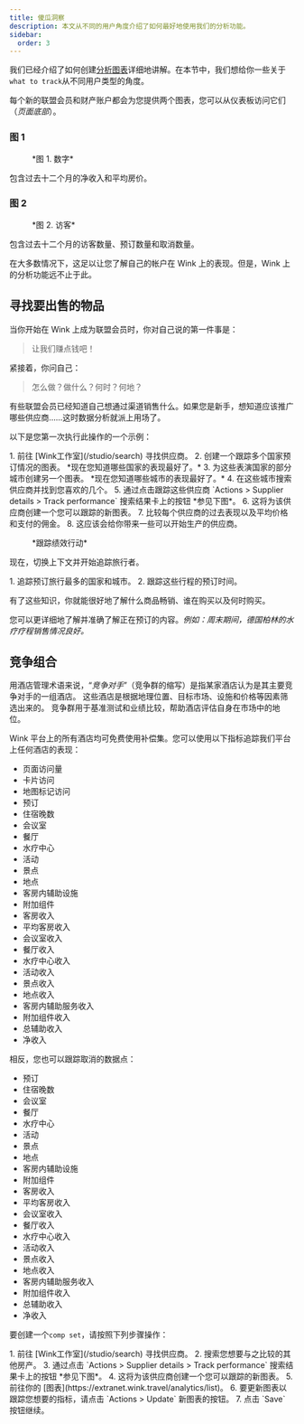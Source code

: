 ```yaml
---
title: 傻瓜洞察
description: 本文从不同的用户角度介绍了如何最好地使用我们的分析功能。
sidebar:
  order: 3
---
```


我们已经介绍了如何创建[分析图表](/user/analytics/)详细地讲解。在本节中，我们想给你一些关于`what to track`从不同用户类型的角度。

每个新的联盟会员和财产账户都会为您提供两个图表，您可以从仪表板访问它们（*页面底部*）。

### 图 1

<figure>
  <CloudinaryImage width="700" height="222" resize="scale" quality="best" alt="从数字来看" src="academy/by-the-numbers" errorImage="noimage_opaque_nyrtl0.png" />

  <figcaption>*图 1. 数字*</figcaption>
</figure>


包含过去十二个月的净收入和平均房价。

### 图 2

<figure>
  <CloudinaryImage width="700" height="222" resize="scale" quality="best" alt="访客" src="academy/visitors" errorImage="noimage_opaque_nyrtl0.png" />

  <figcaption>*图 2. 访客*</figcaption>
</figure>


包含过去十二个月的访客数量、预订数量和取消数量。

在大多数情况下，这足以让您了解自己的帐户在 Wink 上的表现。但是，Wink 上的分析功能远不止于此。

## 寻找要出售的物品

当你开始在 Wink 上成为联盟会员时，你对自己说的第一件事是：

> 让我们赚点钱吧！

紧接着，你问自己：

> 怎么做？做什么？何时？何地？

有些联盟会员已经知道自己想通过渠道销售什么。如果您是新手，想知道应该推广哪些供应商……这时数据分析就派上用场了。

以下是您第一次执行此操作的一个示例：

<Steps>
  1. 前往 [Wink工作室](/studio/search) 寻找供应商。
  2. 创建一个跟踪多个国家预订情况的图表。 *现在您知道哪些国家的表现最好了。*
  3. 为这些表演国家的部分城市创建另一个图表。 *现在您知道哪些城市的表现最好了。*
  4. 在这些城市搜索供应商并找到您喜欢的几个。
  5. 通过点击跟踪这些供应商 `Actions > Supplier details > Track performance` 搜索结果卡上的按钮 *参见下图*。
  6. 这将为该供应商创建一个您可以跟踪的新图表。
  7. 比较每个供应商的过去表现以及平均价格和支付的佣金。
  8. 这应该会给你带来一些可以开始生产的供应商。
</Steps>


<figure>
  <CloudinaryImage width="350" height="190" resize="scale" quality="best" alt="供应商详细信息" src="academy/supplier-details" errorImage="noimage_opaque_nyrtl0.png" />

  <figcaption>*跟踪绩效行动*</figcaption>
</figure>


现在，切换上下文并开始追踪旅行者。

<Steps>
  1. 追踪预订旅行最多的国家和城市。
  2. 跟踪这些行程的预订时间。
</Steps>


有了这些知识，你就能很好地了解什么商品畅销、谁在购买以及何时购买。

您可以更详细地了解并准确了解正在预订的内容。*例如：周末期间，德国柏林的水疗疗程销售情况良好。*

## 竞争组合

用酒店管理术语来说，“*竞争对手*”（竞争群的缩写）是指某家酒店认为是其主要竞争对手的一组酒店。
这些酒店是根据地理位置、目标市场、设施和价格等因素筛选出来的。
竞争群用于基准测试和业绩比较，帮助酒店评估自身在市场中的地位。

Wink 平台上的所有酒店均可免费使用补偿集。您可以使用以下指标追踪我们平台上任何酒店的表现：

* 页面访问量
* 卡片访问
* 地图标记访问
* 预订
* 住宿晚数
* 会议室
* 餐厅
* 水疗中心
* 活动
* 景点
* 地点
* 客房内辅助设施
* 附加组件
* 客房收入
* 平均客房收入
* 会议室收入
* 餐厅收入
* 水疗中心收入
* 活动收入
* 景点收入
* 地点收入
* 客房内辅助服务收入
* 附加组件收入
* 总辅助收入
* 净收入

相反，您也可以跟踪取消的数据点：

* 预订
* 住宿晚数
* 会议室
* 餐厅
* 水疗中心
* 活动
* 景点
* 地点
* 客房内辅助设施
* 附加组件
* 客房收入
* 平均客房收入
* 会议室收入
* 餐厅收入
* 水疗中心收入
* 活动收入
* 景点收入
* 地点收入
* 客房内辅助服务收入
* 附加组件收入
* 总辅助收入
* 净收入

要创建一个`comp set`，请按照下列步骤操作：

<Steps>
  1. 前往 [Wink工作室](/studio/search) 寻找供应商。
  2. 搜索您想要与之比较的其他房产。
  3. 通过点击 `Actions > Supplier details > Track performance` 搜索结果卡上的按钮 *参见下图*。
  4. 这将为该供应商创建一个您可以跟踪的新图表。
  5. 前往你的 [图表](https://extranet.wink.travel/analytics/list)。
  6. 要更新图表以跟踪您想要的指标，请点击 `Actions > Update` 新图表的按钮。
  7. 点击 `Save` 按钮继续。
</Steps>

